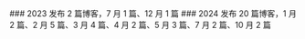 
<Steps>
### 2023
发布 2 篇博客，7 月 1 篇、12 月 1 篇
### 2024
发布 20 篇博客，1 月 2 篇、2 月 5 篇、3 月 4 篇、4 月 2 篇、5 月 3 篇、7 月 2 篇、10 月 2 篇
</Steps>
